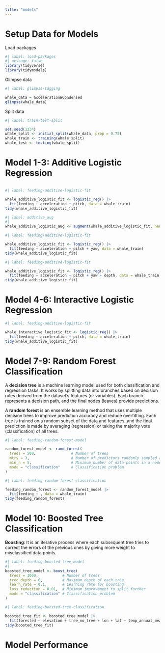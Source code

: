 ```yaml
---
title: "models"
---
```


# Setup Data for Models

Load packages

```r
#| label: load-packages
#| message: false
library(tidyverse)
library(tidymodels)
```

Glimpse data

```r
#| label: glimpse-tagging

whale_data = accelerationWCondensed
glimpse(whale_data)
```

Split data

```r
#| label: train-test-split

set.seed(1234)
whale_split <- initial_split(whale_data, prop = 0.75)
whale_train <- training(whale_split)
whale_test <- testing(whale_split)
```

# Model 1-3: Additive Logistic Regression

```r

```

```r
#| label: feeding-additive-logistic-fit

whale_additive_logistic_fit <- logistic_reg() |>
  fit(feeding ~ acceleration + pitch, data = whale_train)
tidy(whale_additive_logistic_fit)
```

```r
#| label: additive_aug
#| 
whale_additive_logistic_aug <- augment(whale_additive_logistic_fit, new_data = whale_test)

```

```r
#| label: feeding-additive-logistic-fit

whale_additive_logistic_fit <- logistic_reg() |>
  fit(feeding ~ acceleration + pitch + yaw, data = whale_train)
tidy(whale_additive_logistic_fit)
```

```r
#| label: feeding-additive-logistic-fit

whale_additive_logistic_fit <- logistic_reg() |>
  fit(feeding ~ acceleration + pitch + yaw + depth, data = whale_train)
tidy(whale_additive_logistic_fit)
```

# Model 4-6: Interactive Logistic Regression

```r
#| label: feeding-additive-logistic-fit

whale_interactive_logistic_fit <- logistic_reg() |>
  fit(feeding ~ acceleration * pitch, data = whale_train)
tidy(whale_additive_logistic_fit)
```

# Model 7-9: Random Forest Classification

A **decision tree** is a machine learning model used for both classification and regression tasks. It works by splitting data into branches based on decision rules derived from the dataset's features (or variables). Each branch represents a decision path, and the final nodes (leaves) provide predictions.

A **random forest** is an ensemble learning method that uses multiple decision trees to improve prediction accuracy and reduce overfitting. Each tree is trained on a random subset of the data and features, and the final prediction is made by averaging (regression) or taking the majority vote (classification) of all trees.

```r
#| label: feeding-random-forest-model

random_forest_model <- rand_forest(
  trees = 500,                # Number of trees
  mtry = 3,                   # Number of predictors randomly sampled at each split
  min_n = 5,                  # Minimum number of data points in a node before splitting
  mode = "classification"     # Classification problem
) 
```

```r
#| label: feeding-random-forest-classification

feeding_random_forest <- random_forest_model |>
  fit(feeding ~ , data = whale_train)
tidy(feeding_random_forest)
```

# Model 10: Boosted Tree Classification

**Boosting**: It is an iterative process where each subsequent tree tries to correct the errors of the previous ones by giving more weight to misclassified data points.

```r
#| label: feeding-boosted-tree-model
#| 
boosted_tree_model <- boost_tree(
  trees = 1000,           # Number of trees
  tree_depth = 6,         # Maximum depth of each tree
  learn_rate = 0.1,       # Learning rate for boosting
  loss_reduction = 0.01,  # Minimum improvement to split further
  mode = "classification" # Classification problem
) 
```

```r
#| label: feeding-boosted-tree-classification

boosted_tree_fit <- boosted_tree_model |> 
  fit(forested ~ elevation + tree_no_tree + lon + lat + temp_annual_mean, data = forested_train)
tidy(boosted_tree_fit)
```

# Model Performance
